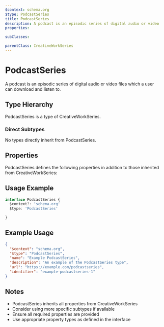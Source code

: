 ```yaml
---
$context: schema.org
$type: PodcastSeries
title: PodcastSeries
description: A podcast is an episodic series of digital audio or video files which a user can download and listen to.
properties:

subClasses:

parentClass: CreativeWorkSeries
---
```


# PodcastSeries

A podcast is an episodic series of digital audio or video files which a user can download and listen to.

## Type Hierarchy

PodcastSeries is a type of CreativeWorkSeries.

### Direct Subtypes

No types directly inherit from PodcastSeries.

## Properties

PodcastSeries defines the following properties in addition to those inherited from CreativeWorkSeries:



## Usage Example

```typescript
interface PodcastSeries {
  $context?: 'schema.org'
  $type: 'PodcastSeries'

}
```

## Example Usage

```json
{
  "$context": "schema.org",
  "$type": "PodcastSeries",
  "name": "Example PodcastSeries",
  "description": "An example of the PodcastSeries type",
  "url": "https://example.com/podcastseries",
  "identifier": "example-podcastseries-1"
}
```

## Notes

- PodcastSeries inherits all properties from CreativeWorkSeries
- Consider using more specific subtypes if available
- Ensure all required properties are provided
- Use appropriate property types as defined in the interface
